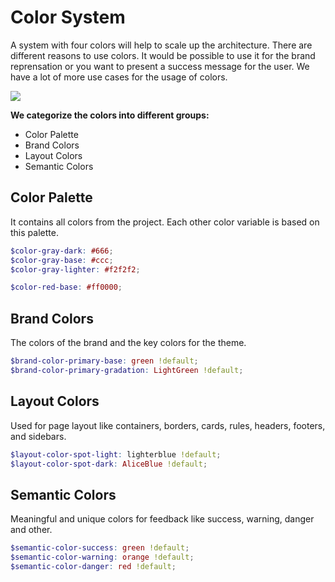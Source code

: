 
<Meta title='5.Docs|Color System'/>

# Color System
A system with four colors will help to scale up the architecture. There are different reasons to use colors. It would be possible to use it for the brand reprensation or you want to present a success message for the user. We have a lot of more use cases for the usage of colors.

<img src={imgColorSystem} />

**We categorize the colors into different groups:**
* Color Palette
* Brand Colors
* Layout Colors
* Semantic Colors

## Color Palette
It contains all colors from the project. Each other color variable is based on this palette.

````scss
$color-gray-dark: #666;
$color-gray-base: #ccc;
$color-gray-lighter: #f2f2f2;

$color-red-base: #ff0000;
````

## Brand Colors
The colors of the brand and the key colors for the theme.

````scss
$brand-color-primary-base: green !default;
$brand-color-primary-gradation: LightGreen !default;
````

## Layout Colors
Used for page layout like containers, borders, cards, rules, headers, footers, and sidebars. 

````scss
$layout-color-spot-light: lighterblue !default;
$layout-color-spot-dark: AliceBlue !default;
````

## Semantic Colors
Meaningful and unique colors for feedback like success, warning, danger and other.

````scss
$semantic-color-success: green !default;
$semantic-color-warning: orange !default;
$semantic-color-danger: red !default;
````